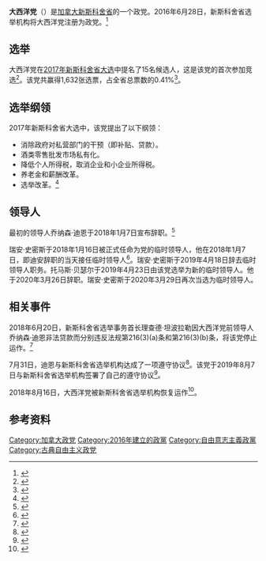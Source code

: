 {{Infobox political party
| name = 大西洋党
| native_name = {{lang|en|Atlantica Party}}
| logo = 大西洋党logo.jpg
| logo_size = 150px
| leader = 瑞安·史密斯
| chairperson = 
| spokesperson = 
| leader1_title = 
| leader1_name = 
| foundation = 2016年
| merger = 
| split = 
| predecessor = 
| merged = 
| successor = 
| headquarters = [[新斯科舍省|新斯科舍省]]{{le|安蒂戈尼什 (新斯科舍省)|Antigonish, Nova Scotia|安蒂戈尼什}}
| ideology = {{Nowrap|[[古典自由主义|古典自由主义]]<br>[[实用主义|实用主义]]<br>[[自由意志主义|自由意志主义]]<br>[[财政保守主义|财政保守主义]]}}
| position = [[中间偏右|中间偏右]]
| national = 
| international = 
| student_wing = 
| youth_wing = 
| membership = 
| membership_year = 
| colours = 蓝色、白色
| colors = 
| colorcode = #819BF7
| blank1_title = 财政政策
| blank1 = 
| blank2_title = 社会政策
| blank2 = 
| seats1_title = 众议院
| seats1 = 
| seats2_title = 参议院
| seats2 = 
| seats3_title = [[新斯科舍省议会|新斯科舍省议会]]
| seats3 = {{Composition bar|0|51|hex=#5882FA}}
| website = {{official website|http://www.atlanticaparty.ca/}}
| country = 加拿大
| state = 新斯科舍省
| parties_dab1 = 新斯科舍省政党列表
| elections_dab1 = 
| footnotes = 
}}
'''大西洋党'''（{{lang-en|Atlantica Party}}）是[[加拿大|加拿大]][[新斯科舍省|新斯科舍省]]的一个政党。2016年6月28日，新斯科舍省选举机构将大西洋党注册为政党。<ref>{{cite web|url=https://electionsnovascotia.ca/sites/default/files/PRESS%20RELEASE-%20Elections%20Nova%20Scotia%20-%20Atlantica%20Party%20Registration%20-June%2028%202016.pdf|title=Chief Electoral Officer approves registration of Atlantic Party Association|publisher=Elections Nova Scotia|date=2016-06-28|accessdate=2020-07-06|archive-date=2016-10-13|archive-url=https://web.archive.org/web/20161013165131/https://electionsnovascotia.ca/sites/default/files/PRESS%20RELEASE-%20Elections%20Nova%20Scotia%20-%20Atlantica%20Party%20Registration%20-June%2028%202016.pdf|dead-url=no}}</ref>

==选举==
大西洋党在[[2017年新斯科舍省大选|2017年新斯科舍省大选]]中提名了15名候选人，这是该党的首次参加竞选<ref>{{cite web|url=http://www.cbc.ca/news/canada/nova-scotia/atlantica-party-nova-scotia-election-platform-1.4111855|title=Atlantica Party's platform promises no corporate income taxes|publisher=CBC News|date=2017-05-13|accessdate=2020-07-06|archive-date=2020-11-12|archive-url=https://web.archive.org/web/20201112015309/https://www.cbc.ca/news/canada/nova-scotia/atlantica-party-nova-scotia-election-platform-1.4111855|dead-url=no}}</ref>。该党共赢得1,632张选票，占全省总票数的0.41%<ref>{{cite web|url=http://results.electionsnovascotia.ca/Summary.aspx|title=Provincial General Election 2017-05-30 - Official Results|publisher=Elections Nova Scotia|accessdate=2020-07-06|archive-date=2022-01-03|archive-url=https://web.archive.org/web/20220103161746/https://results.electionsnovascotia.ca/Summary.aspx}}</ref>。

==选举纲领==
2017年新斯科舍省大选中，该党提出了以下纲领：
*消除政府对私营部门的干预（即补贴、贷款）。
*酒类零售批发市场私有化。
*降低个人所得税，取消企业和小企业所得税。
*养老金和薪酬改革。
*选举改革。<ref>{{cite web|url=https://www.atlanticaparty.ca/|title=Election 2017: The Six Point Plan|author=Atlantica Party|publisher=Atlantica Party|accessdate=2020-07-06|archive-date=2021-01-20|archive-url=https://web.archive.org/web/20210120081424/https://www.atlanticaparty.ca/|dead-url=no}}</ref>

==领导人==
最初的领导人乔纳森·迪恩于2018年1月7日宣布辞职。<ref>{{cite web|url=http://www.atlanticaparty.ca/official_release_01_07_2018|title=Official Release from the Atlantica Party of Nova Scotia Executive|publisher=Atlantica Party Association of Nova Scotia|date=2018-01-07|accessdate=2020-07-06|archive-date=2020-09-23|archive-url=https://web.archive.org/web/20200923095136/https://www.atlanticaparty.ca/official_release_01_07_2018|dead-url=yes}}</ref>

瑞安·史密斯于2018年1月16日被正式任命为党的临时领导人，他在2018年1月7日，即迪安辞职的当天接任临时领导人<ref>{{cite web|url=http://www.atlanticaparty.ca/new_interim_leader_appointed|title=New Interim Leader Appointed|publisher=Atlantica Party Association of Nova Scotia|date=2018-01-16|accessdate=2020-07-06|archive-date=2020-09-23|archive-url=https://web.archive.org/web/20200923093853/https://www.atlanticaparty.ca/new_interim_leader_appointed|dead-url=yes}}</ref>。瑞安·史密斯于2019年4月18日辞去临时领导人职务。托马斯·贝瑟尔于2019年4月23日由该党选举为新的临时领导人。他于2020年3月26日辞职。瑞安·史密斯于2020年3月29日再次当选为临时领导人。

==相关事件==
2018年6月20日，新斯科舍省选举事务首长理查德·坦波拉勒因大西洋党前领导人乔纳森·迪恩非法贷款而分别违反法规第216(3)(a)条和第216(3)(b)条，将该党停止运作。<ref>{{cite web|url=https://electionsnovascotia.ca/node/607|title=Atlantica Party Association of Nova Scotia suspended|publisher=Elections Nova Scotia|date=2018-06-20|accessdate=2020-07-06|archive-date=2019-07-08|archive-url=https://web.archive.org/web/20190708134317/https://electionsnovascotia.ca/node/607|dead-url=no}}</ref>

7月31日，迪恩与新斯科舍省选举机构达成了一项遵守协议<ref>{{cite web|url=https://electionsnovascotia.ca/node/621|title=Notice of Compliance Agreement – Jonathan Dean|publisher=Elections Nova Scotia|date=2018-07-31|accessdate=2020-07-06|archive-date=2019-07-08|archive-url=https://web.archive.org/web/20190708134223/https://electionsnovascotia.ca/node/621|dead-url=no}}</ref>。该党于2019年8月7日与新斯科舍省选举机构签署了自己的遵守协议<ref>{{cite web|url=https://electionsnovascotia.ca/node/622|title=Notice of Compliance Agreement – Atlantica Party Association of Nova Scotia|publisher=Elections Nova Scotia|date=2018-08-07|accessdate=2020-07-06|archive-date=2019-07-08|archive-url=https://web.archive.org/web/20190708134233/https://electionsnovascotia.ca/node/622|dead-url=no}}</ref>。

2018年8月16日，大西洋党被新斯科舍省选举机构恢复运作<ref>{{cite web|url=https://electionsnovascotia.ca/node/623|title=Suspension lifted for Atlantica Party Association of Nova Scotia|publisher=Elections Nova Scotia|date=2018-08-16|accessdate=2020-07-06|archive-date=2019-07-08|archive-url=https://web.archive.org/web/20190708134255/https://electionsnovascotia.ca/node/623|dead-url=no}}</ref>。

==参考资料==
{{reflist}}

[[Category:加拿大政党|Category:加拿大政党]]
[[Category:2016年建立的政黨|Category:2016年建立的政黨]]
[[Category:自由意志主義政黨|Category:自由意志主義政黨]]
[[Category:古典自由主义政党|Category:古典自由主义政党]]